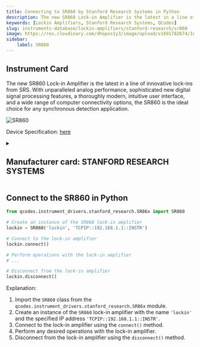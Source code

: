 ```yaml
---
title: Connecting to SR860 by Stanford Research Systems in Python
description: The new SR860 Lock-in Amplifier is the latest in a line of innovative lock-ins from SRS. With unparalleled analog performance, sophisticated new digital signal processing features, a thoroughly modern, intuitive user interface, and a wide range of computer connectivity options, the SR860 is the ideal choice for any synchronous detection application.
keywords: [Lockin Amplifiers, Stanford Research Systems, QCodes] 
slug: instruments-database/lockin-amplifiers/stanford-research/sr860 
image: https://res.cloudinary.com/dhopxs1y3/image/upload/v1691782674/Instruments/Lockin%20Amplifiers/SR-860/SR-860.jpg
sidebar:
    label: SR860 
---
```



## Instrument Card

The new SR860 Lock-in Amplifier is the latest in a line of innovative lock-ins from SRS. With unparalleled analog performance, sophisticated new digital signal processing features, a thoroughly modern, intuitive user interface, and a wide range of computer connectivity options, the SR860 is the ideal choice for any synchronous detection application.

![SR860](https://res.cloudinary.com/dhopxs1y3/image/upload/v1691782674/Instruments/Lockin%20Amplifiers/SR-860/SR-860.jpg)

Device Specification: [here](https://www.thinksrs.com/downloads/pdfs/catalog/SR860c.pdf)

<details style={{ marginTop: "15px"}}>
<summary><h2 style={{display:'inline'}}>Manufacturer card: STANFORD RESEARCH SYSTEMS</h2></summary>

![STANFORD RESEARCH SYSTEMS](https://res.cloudinary.com/dhopxs1y3/image/upload/v1692806206/Instruments/Vendor%20Logos/Stanford_Research.png)

Stanford Research Systems is a maker of general test and measurement instruments. The company was founded in 1980, is privately held, and is not affiliated with Stanford University.

- Headquarters: USA
- Yearly Revenue (millions, USD): 25
- Vendor Website: [here](https://www.thinksrs.com/)

</details>


<FeaturedInstrumentVideo category="LOCKIN_AMPLIFIERS" />

## Connect to the SR860 in Python





<Tabs>

<SectionsCard category="LOCKIN_AMPLIFIERS" manufacturer="Stanford Research Systems"></SectionsCard>

<TabItem value="QCodes" label="QCodes">

```python
from qcodes.instrument_drivers.stanford_research.SR86x import SR860

# Create an instance of the SR860 lock-in amplifier
lockin = SR860('lockin', 'TCPIP::192.168.1.1::INSTR')

# Connect to the lock-in amplifier
lockin.connect()

# Perform operations with the lock-in amplifier
# ...

# Disconnect from the lock-in amplifier
lockin.disconnect()
```

Explanation:
1. Import the `SR860` class from the `qcodes.instrument_drivers.stanford_research.SR86x` module.
2. Create an instance of the `SR860` lock-in amplifier with the name `'lockin'` and the specified IP address `'TCPIP::192.168.1.1::INSTR'`.
3. Connect to the lock-in amplifier using the `connect()` method.
4. Perform any desired operations with the lock-in amplifier.
5. Disconnect from the lock-in amplifier using the `disconnect()` method.

</TabItem>
</Tabs>